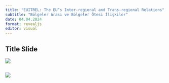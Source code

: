 ```yaml
---
title: "EUITREL: The EU’s Inter-regional and Trans-regional Relations"
subtitle: "Bölgeler Arası ve Bölgeler Ötesi İlişkiler"
date: 04.04.2024
format: revealjs
editor: visual
---
```


## Title Slide

![](images/Yeşil ile Küre Simgesi Gençlik Ağı Konferansı Afiş-10.png)

## ![](images/8.hafta_page-0001.jpg)
